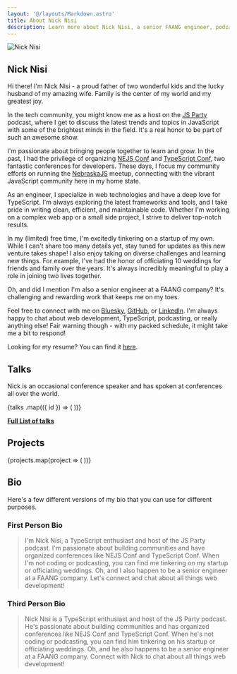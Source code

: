 ```yaml
---
layout: '@/layouts/Markdown.astro'
title: About Nick Nisi
description: Learn more about Nick Nisi, a senior FAANG engineer, podcast host, and conference speaker.
---
```



<section>
	<div class="flex flex-col items-center">
		<Image alt="Nick Nisi" width={512} height={512} class="h-64 w-64 rounded-full" src={profileImg} quaility="max" />
		<h1>Nick Nisi</h1>
	</div>
</section>

Hi there! I'm Nick Nisi - a proud father of two wonderful kids and the lucky husband of my amazing wife. Family is the center of my world and my greatest joy.

In the tech community, you might know me as a host on the [JS Party](https://jsparty.fm) podcast, where I get to discuss the latest trends and topics in JavaScript with some of the brightest minds in the field. It's a real honor to be part of such an awesome show.

I'm passionate about bringing people together to learn and grow. In the past, I had the privilege of organizing [NEJS Conf](https://nejsconf.com) and [TypeScript Conf](https://archive.tsconf.io/2021/), two fantastic conferences for developers. These days, I focus my community efforts on running the [NebraskaJS](https://nebraskajs.com) meetup, connecting with the vibrant JavaScript community here in my home state.

As an engineer, I specialize in web technologies and have a deep love for TypeScript. I'm always exploring the latest frameworks and tools, and I take pride in writing clean, efficient, and maintainable code. Whether I'm working on a complex web app or a small side project, I strive to deliver top-notch results.

In my (limited) free time, I'm excitedly tinkering on a startup of my own. While I can't share too many details yet, stay tuned for updates as this new venture takes shape! I also enjoy taking on diverse challenges and learning new things. For example, I've had the honor of officiating 10 weddings for friends and family over the years. It's always incredibly meaningful to play a role in joining two lives together.

Oh, and did I mention I'm also a senior engineer at a FAANG company? It's challenging and rewarding work that keeps me on my toes.

Feel free to connect with me on [Bluesky](https://bsky.app/profile/nicknisi.com), [GitHub](https://github.com/nicknisi), or [LinkedIn](https://linkedin.com/in/nicknisi). I'm always happy to chat about web development, TypeScript, podcasting, or really anything else! Fair warning though - with my packed schedule, it might take me a bit to respond!

Looking for my resume? You can find it [here](/resume).

## Talks

Nick is an occasional conference speaker and has spoken at conferences all over the world.

<div class="grid-cols-3 flex flex-col md:grid md:auto-rows-auto gap-2">
	{talks
	.map(({ id }) => (
	<Talk id={id} />
		))}
</div>

**[Full List of talks](/talks)**

## Projects

<div class="flex flex-wrap place-content-evenly">
	{projects.map(project => (
		<Project {...project.data} />
	))}
</div>

## Bio

Here's a few different versions of my bio that you can use for different purposes.

### First Person Bio

>I'm Nick Nisi, a TypeScript enthusiast and host of the JS Party podcast. I'm passionate about building communities and have organized conferences like NEJS Conf and TypeScript Conf. When I'm not coding or podcasting, you can find me tinkering on my startup or officiating weddings. Oh, and I also happen to be a senior engineer at a FAANG company. Let's connect and chat about all things web development!

### Third Person Bio

>Nick Nisi is a TypeScript enthusiast and host of the JS Party podcast. He's passionate about building communities and has organized conferences like NEJS Conf and TypeScript Conf. When he's not coding or podcasting, you can find him tinkering on his startup or officiating weddings. Oh, and he also happens to be a senior engineer at a FAANG company. Connect with Nick to chat about all things web development!
